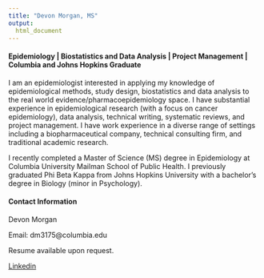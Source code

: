 ```yaml
---
title: "Devon Morgan, MS"
output: 
  html_document 
---
```

#### Epidemiology | Biostatistics and Data Analysis | Project Management | Columbia and Johns Hopkins Graduate

I am an epidemiologist interested in applying my knowledge of epidemiological methods, study design, biostatistics and data analysis to the real world evidence/pharmacoepidemiology space. I have substantial experience in epidemiological research (with a focus on cancer epidemiology), data analysis, technical writing, systematic reviews, and project management. I have work experience in a diverse range of settings including a biopharmaceutical company, technical consulting firm, and traditional academic research.

I recently completed a Master of Science (MS) degree in Epidemiology at Columbia University Mailman School of Public Health. I previously graduated Phi Beta Kappa from Johns Hopkins University with a bachelor's degree in Biology (minor in Psychology). 

#### Contact Information

Devon Morgan

Email: dm3175@columbia.edu

Resume available upon request.

[Linkedin](https://www.linkedin.com/in/devonmorgan533/)
